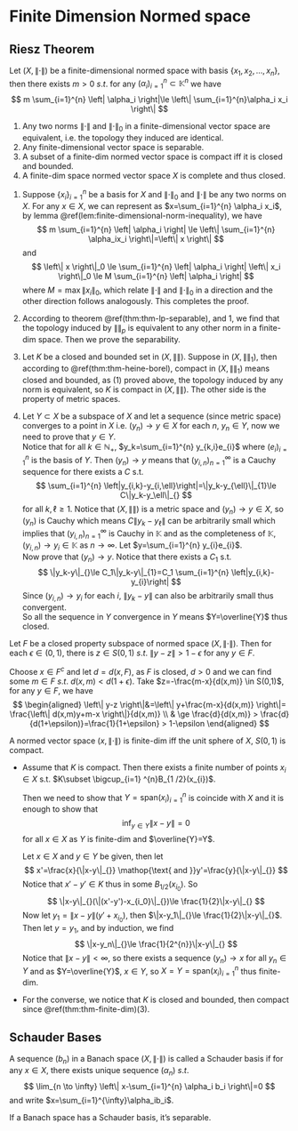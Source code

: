 # Finite Dimension Normed space

## Riesz Theorem

::: {.lemma #finite-dimensional-norm-inequality name=""}

Let $(X,\left\| \cdot \right\|)$ be a finite-dimensional normed space with basis $\{x_1,x_2,\dots,x_n\}$, then there exists $m>0$ $s.t.$ for any $(\alpha_i)_{i=1}^{n}\subset \mathbb{K}^{n}$ we have
$$
m \sum_{i=1}^{n} \left| \alpha_i \right|\le \left\| \sum_{i=1}^{n}\alpha_i x_i \right\|
$$


:::



::: {.theorem #thm-finite-dim name=""}

1.  Any two norms $\left\| \cdot \right\|$ and $\left\| \cdot \right\|_0$ in a finite-dimensional vector space are equivalent, i.e. the topology they induced are identical.
2.  Any finite-dimensional vector space is separable.
3.  A subset of a finite-dim normed vector space is compact iff it is closed and bounded.
4.  A finite-dim space normed vector space $X$ is complete and thus closed.

:::

::: {.proof}

1.
    Suppose $\{x_i\}_{i=1}^{n}$ be a basis for $X$ and $\left\| \cdot \right\|_0$ and $\left\| \cdot \right\|$ be any two norms on $X$. For any $x\in X$, we can represent as $x=\sum_{i=1}^{n} \alpha_i x_i$, by lemma \@ref(lem:finite-dimensional-norm-inequality), we have
    $$
    m \sum_{i=1}^{n} \left| \alpha_i \right| \le  \left\| \sum_{i=1}^{n} \alpha_ix_i \right\|=\left\| x \right\|
    $$
    and
    $$
    \left\| x \right\|_0 \le \sum_{i=1}^{n} \left| \alpha_i \right| \left\| x_i \right\|_0 \le M \sum_{i=1}^{n} \left| \alpha_i \right|
    $$
    where $M=\max \left\| x_i \right\|_0$, which relate $\left\| \cdot \right\|$ and $\left\| \cdot \right\|_0$ in a direction and the other direction follows analogously. This completes the proof.

2.
    According to theorem \@ref(thm:thm-lp-separable), and 1, we find that the topology induced by $\|\|_{p}$ is equivalent to any other norm in a finite-dim space. Then we prove the separability.

3.
    Let $K$ be a closed and bounded set in $(X,\|\|_{})$. Suppose in $(X,\|\|_{1})$, then according to \@ref(thm:thm-heine-borel), compact in $(X,\|\|_{1})$ means closed and bounded, as $(1)$ proved above, the topology induced by any norm is equivalent, so $K$ is compact in $(X,\|\|_{})$. The other side is the property of metric spaces.
    
4.
    Let $Y\subset X$ be a subspace of $X$ and let a sequence (since metric space) converges to a point in $X$ i.e. $(y_n)\to y\in X$ for each $n$, $y_n\in Y$, now we need to prove that $y\in Y$.  
    Notice that for all $k\in \mathbb{N}_+$, $y_k=\sum_{i=1}^{n} y_{k,i}e_{i}$ where $(e_{i})_{i=1}^{n}$ is the basis of $Y$. Then $(y_n)\to y$ means that $(y_{i,n})_{n=1}^{\infty}$ is a Cauchy sequence for there exists a $C$ s.t. 
    $$ 
    \sum_{i=1}^{n} \left|y_{i,k}-y_{i,\ell}\right|=\|y_k-y_{\ell}\|_{1}\le C\|y_k-y_\ell\|_{}
    $$
    for all $k,\ell\ge 1$. Notice that $(X,\|\|_{})$ is a metric space and $(y_n)\to y\in X$, so $(y_n)$ is Cauchy which means $C\|y_k-y_\ell\|_{}$ can be arbitrarily small which implies that $(y_{i,n})_{n=1}^{\infty}$ is Cauchy in $\mathbb{K}$ and as the completeness of $\mathbb{K}$, $(y_{i,n})\to y_{i}\in \mathbb{K}$ as $n\to \infty$. Let $y=\sum_{i=1}^{n} y_{i}e_{i}$.  
    Now prove that $(y_n)\to y$. Notice that there exists a $C_1$ s.t. 
    $$ 
    \|y_k-y\|_{}\le C_1\|y_k-y\|_{1}=C_1 \sum_{i=1}^{n} \left|y_{i,k}-y_{i}\right|
    $$
    Since $(y_{i,n})\to y_{i}$ for each $i$, $\|y_k-y\|_{}$ can also be arbitrarily small thus convergent.  
    So all the sequence in $Y$ convergence in $Y$ means $Y=\overline{Y}$ thus closed.

:::


::: {.lemma #riesz-lemma name="Riesz's Lemma"}

Let $F$ be a closed property subspace of normed space $(X,\left\| \cdot \right\|)$. Then for each $\epsilon \in (0,1)$, there is $z \in S(0,1)$ $s.t.$ $\left\| y-z \right\| > 1-\epsilon$ for any $y \in F$.

:::


:::: {.proof}

Choose $x \in F^c$ and let $d=d(x,F)$, as $F$ is closed, $d>0$ and we can find some $m \in F$ $s.t.$ $d(x,m)<d(1+\epsilon)$. Take $z=-\frac{m-x}{d(x,m)} \in S(0,1)$, for any $y\in F$, we have
$$
\begin{aligned}
    \left\| y-z \right\|&=\left\| y+\frac{m-x}{d(x,m)} \right\|= \frac{\left\| d(x,m)y+m-x \right\|}{d(x,m)}
    \\
    & \ge \frac{d}{d(x,m)} > \frac{d}{d(1+\epsilon)}=\frac{1}{1+\epsilon} > 1-\epsilon
\end{aligned}
$$
::::

::: {.theorem #thm-riesz name="F.Riesz Theorem"}

A normed vector space $(x,\left\| \cdot \right\|)$ is finite-dim iff the unit sphere of $X$, $S(0,1)$ is compact.

:::

::: {.proof}

-
    Assume that $K$ is compact. Then there exists a finite number of points $x_{i}\in X$ s.t. $K\subset \bigcup_{i=1} ^{n}B_{1 /2}(x_{i})$.

    Then we need to show that $Y=\mathop{\text{span}}(x_{i})_{i=1}^{n}$ is coincide with $X$ and it is enough to show that 
    $$ 
    \inf_{y\in Y}\|x-y\|_{}=0
    $$
    for all $x\in X$ as $Y$ is finite-dim and $\overline{Y}=Y$.

    Let $x\in X$ and $y\in Y$ be given, then let 
    $$ 
    x'=\frac{x}{\|x-y\|_{}} \mathop{\text{ and }}y'=\frac{y}{\|x-y\|_{}}
    $$
    Notice that $x'-y'\in K$ thus in some $B_{1 /2}(x_{i_0})$. So
    $$ 
    \|x-y\|_{}(\|(x'-y')-x_{i_0}\|_{})\le \frac{1}{2}\|x-y\|_{}
    $$
    Now let $y_1=\|x-y\|_{}(y'+x_{i_0})$, then $\|x-y_1\|_{}\le \frac{1}{2}\|x-y\|_{}$. Then let $y=y_1$, and by induction, we find
    $$ 
    \|x-y_n\|_{}\le \frac{1}{2^{n}}\|x-y\|_{}
    $$
    Notice that $\|x-y\|_{}\lt \infty$, so there exists a sequence $(y_n)\to x$ for all $y_n\in Y$ and as $Y=\overline{Y}$, $x\in Y$, so $X=Y=\mathop{\text{span}}(x_{i})_{i=1}^{n}$ thus finite-dim.

-
    For the converse, we notice that $K$ is closed and bounded, then compact since \@ref(thm:thm-finite-dim)(3).

:::

## Schauder Bases


::: {.definition  name=""}

A sequence $(b_n)$ in a Banach space $(X, \left\| \cdot \right\|)$ is called a Schauder basis if for any $x \in X$, there exists unique sequence $(\alpha_n)$ $s.t.$
$$
\lim_{n \to \infty} \left\| x-\sum_{i=1}^{n} \alpha_i b_i \right\|=0
$$
and write $x=\sum_{i=1}^{\infty}\alpha_ib_i$.

:::


::: {.proposition  name=""}

If a Banach space has a Schauder basis, it's separable.

:::













